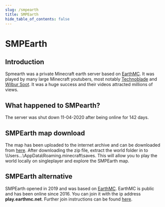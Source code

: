 ```yaml
---
slug: /smpearth
title: SMPEarth
hide_table_of_contents: false
---
```

# SMPEarth
## Introduction
Spmearth was a private Minecraft earth server based on [EarthMC](https://earthmc.net). It was played by many large Minecraft youtubers, most notably [Technoblade](https://www.youtube.com/watch?v=nh39Ap6lx9k) and [Wilbur Soot](https://www.youtube.com/watch?v=N9Qcp1xUqAg&list=PL6WHJUJ5a3FlvMmXK1pw7aXYTQlF6Jrnt). It was a huge success and their videos attracted millions of views. 

## What happened to SMPearth?
The server was shut down 11-04-2020 after being online for 142 days.

## SMPEarth map download
The map has been uploaded to the internet archive and can be downloaded from [here](https://archive.org/download/smp-earth-map). After downloading the zip file, extract the world folder in to \Users\...\AppData\Roaming\.minecraft\saves. This will allow you to play the world locally on singleplayer and explore the SMPEarth map.

## SMPEarth alternative
SMPEarth opened in 2019 and was based on [EarthMC](https://earthmc.net). EarthMC is public and has been online since 2016. You can join it with the ip address **play.earthmc.net**. Further join instructions can be found [here](https://earthmc.net/docs/earthmc-ip-address).




